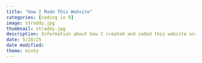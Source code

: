 ```yaml
---
title: "How I Made This Website"
categories: [coding in R]
image: straddy.jpg
thumbnail: straddy.jpg
description: Information about how I created and coded this website using GitHub and Quarto. 
date: 5/28/25
date modified: 
theme: minty
---
```


